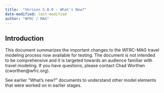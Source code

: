 ```yaml
---
title:  "Version 5.0.0 - What's New?"
date-modified: last-modified
author: "WFRC / MAG"
---
```


## Introduction
This document summarizes the important changes to the WFRC-MAG travel modeling process now available for testing. The document is not intended to be comprehensive and it is targeted towards an audience familiar with travel modeling. If you have questions, please contact Chad Worthen (cworthen@wfrc.org).

See earlier “What’s new?” documents to understand other model elements that were worked on in earlier stages.

